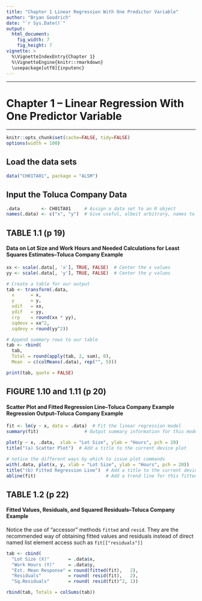 ```yaml
---
title: "Chapter 1 Linear Regression With One Predictor Variable"
author: "Bryan Goodrich"
date: "`r Sys.Date()`"
output: 
  html_document:
    fig_width: 7
    fig_height: 7
vignette: >
  %\VignetteIndexEntry{Chapter 1}
  %\VignetteEngine{knitr::rmarkdown}
  \usepackage[utf8]{inputenc}
---
```


**********
Chapter 1 -- Linear Regression With One Predictor Variable
================================================================================
**********

```r
knitr::opts_chunk$set(cache=FALSE, tidy=FALSE)
options(width = 100)
```

Load the data sets
----------------------------------------------------------------------------

```r
data("CH01TA01", package = "ALSM")
```


Input the Toluca Company Data
----------------------------------------------------------------------------

```r
.data        <- CH01TA01     # Assign a data set to an R object
names(.data) <- c("x", "y")  # Give useful, albeit arbitrary, names to our variables
```


TABLE 1.1     (p 19)
----------------------------------------------------------------------------
#### Data on Lot Size and Work Hours and Needed Calculations for Least Squares Estimates--Toluca Company Example 

```r
xx <- scale(.data[, 'x'], TRUE, FALSE)  # Center the x values
yy <- scale(.data[, 'y'], TRUE, FALSE)  # Center the y values

# Create a table for our output
tab <- transform(.data,                 
  x      = x,
  y      = y,
  xdif   = xx,
  ydif   = yy,
  crp    = round(xx * yy),
  sqdevx = xx^2,
  sqdevy = round(yy^2))

# Append summary rows to our table
tab <- rbind(                       
  tab,
  Total = round(apply(tab, 2, sum), 0),
  Mean  = c(colMeans(.data), rep("", 5)))

print(tab, quote = FALSE)
```


FIGURE 1.10 and 1.11     (p 20)
----------------------------------------------------------------------------
#### Scatter Plot and Fitted Regression Line--Toluca Company Example Regression Output--Toluca Company Example

```r
fit <- lm(y ~ x, data = .data)  # Fit the linear regression model
summary(fit)                 # Output summary information for this model

plot(y ~ x, .data,  xlab = "Lot Size", ylab = "Hours", pch = 20)
title("(a) Scatter Plot")  # Add a title to the current device plot

# notice the different ways by which to issue plot commands
with(.data, plot(x, y, xlab = "Lot Size", ylab = "Hours", pch = 20))
title("(b) Fitted Regression Line")  # Add a title to the current device plot
abline(fit)                          # Add a trend line for this fitted model
```


TABLE 1.2     (p 22)
----------------------------------------------------------------------------
#### Fitted Values, Residuals, and Squared Residuals--Toluca Company Example

Notice the use of "accessor" methods `fitted` and `resid`. They are the recommended way of obtaining fitted values and residuals instead of direct named list element access such as `fit[["residuals"]]`

```r
tab <- cbind(
  "Lot Size (X)"       = .data$x,
  "Work Hours (Y)"     = .data$y,
  "Est. Mean Response" = round(fitted(fit),   2),
  "Residuals"          = round( resid(fit),   2),
  "Sq.Residuals"       = round( resid(fit)^2, 1))

rbind(tab, Totals = colSums(tab))
```
